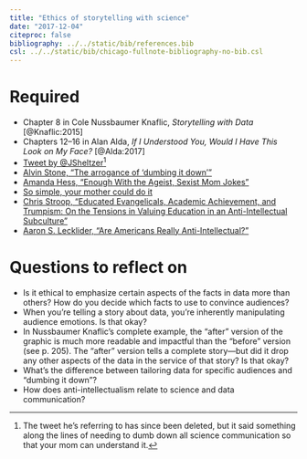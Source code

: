 ```yaml
---
title: "Ethics of storytelling with science"
date: "2017-12-04"
citeproc: false
bibliography: ../../static/bib/references.bib
csl: ../../static/bib/chicago-fullnote-bibliography-no-bib.csl
---
```


# Required

- Chapter 8 in Cole Nussbaumer Knaflic, *Storytelling with Data* [@Knaflic:2015]
- Chapters 12–16 in Alan Alda, *If I Understood You, Would I Have This Look on My Face?* [@Alda:2017]
- [Tweet by \@JSheltzer](https://twitter.com/JSheltzer/status/930216266916335618)^[The tweet he's referring to has since been deleted, but it said something along the lines of needing to dumb down all science communication so that your mom can understand it.]
- [Alvin Stone, "The arrogance of 'dumbing it down'"](https://www.linkedin.com/pulse/arrogance-dumbing-down-alvin-stone/)
- [Amanda Hess, "Enough With the Ageist, Sexist Mom Jokes"](http://www.slate.com/blogs/xx_factor/2014/04/03/how_to_explain_bitcoin_to_your_mom_the_new_york_times_thinks_mothers_are.html)
- [So simple, your mother could do it](http://geekfeminism.wikia.com/wiki/So_simple,_your_mother_could_do_it)
- [Chris Stroop, "Educated Evangelicals, Academic Achievement, and Trumpism: On the Tensions in Valuing Education in an Anti-Intellectual Subculture"](https://chrisstroop.com/2017/03/06/educated-evangelicals-academic-achievement-and-trumpism-on-the-tensions-in-valuing-education-in-an-anti-intellectual-subculture/)
- [Aaron S. Lecklider, "Are Americans Really Anti-Intellectual?"](http://www.scholarsstrategynetwork.org/brief/are-americans-really-anti-intellectual)


# Questions to reflect on

- Is it ethical to emphasize certain aspects of the facts in data more than others? How do you decide which facts to use to convince audiences?
- When you're telling a story about data, you're inherently manipulating audience emotions. Is that okay?
- In Nussbaumer Knaflic's complete example, the "after" version of the graphic is much more readable and impactful than the "before" version (see p. 205). The "after" version tells a complete story—but did it drop any other aspects of the data in the service of that story? Is that okay?
- What's the difference between tailoring data for specific audiences and "dumbing it down"?
- How does anti-intellectualism relate to science and data communication?
